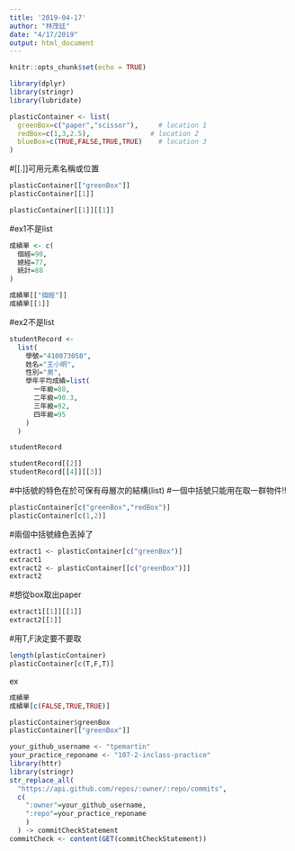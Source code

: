 ```yaml
---
title: '2019-04-17'
author: "林茂廷"
date: "4/17/2019"
output: html_document
---
```


```r
knitr::opts_chunk$set(echo = TRUE)
```

```r
library(dplyr)
library(stringr)
library(lubridate)
```

```r
plasticContainer <- list(
  greenBox=c("paper","scissor"),     # location 1
  redBox=c(1,3,2.5),               # location 2
  blueBox=c(TRUE,FALSE,TRUE,TRUE)    # location 3
)
```

#[[.]]可用元素名稱或位置
```r
plasticContainer[["greenBox"]] 
plasticContainer[[1]]
```


```r
plasticContainer[[1]][[1]]
```
#ex1不是list
```r
成績單 <- c(
  個經=90,
  總經=77,
  統計=88
)
```
```r
成績單[["個經"]]
成績單[[1]]
```
#ex2不是list
```r
studentRecord <-
  list(
    學號="410073058",
    姓名="王小明",
    性別="男",
    學年平均成績=list(
      一年級=88,
      二年級=90.3,
      三年級=92,
      四年級=95
    )
  )

studentRecord
```

```r
studentRecord[[2]]
studentRecord[[4]][[3]]
```

#中括號的特色在於可保有母層次的結構(list) 
#一個中括號只能用在取一群物件!!
```r
plasticContainer[c("greenBox","redBox")] 
plasticContainer[c(1,2)]
```

#兩個中括號綠色丟掉了
```r
extract1 <- plasticContainer[c("greenBox")]
extract1
extract2 <- plasticContainer[[c("greenBox")]]
extract2
```
#想從box取出paper 
```r
extract1[[1]][[1]]
extract2[[1]]
```
#用T,F決定要不要取
```r
length(plasticContainer)
plasticContainer[c(T,F,T)]
```
ex
```r
成績單
成績單[c(FALSE,TRUE,TRUE)]
```
```r
plasticContainer$greenBox
plasticContainer[["greenBox"]]
```

```r
your_github_username <- "tpemartin"
your_practice_reponame <- "107-2-inclass-practice"
library(httr)
library(stringr)
str_replace_all(
  "https://api.github.com/repos/:owner/:repo/commits",
  c(
    ":owner"=your_github_username,
    ":repo"=your_practice_reponame
    )
  ) -> commitCheckStatement
commitCheck <- content(GET(commitCheckStatement))
```





